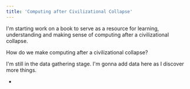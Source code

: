 ```yaml
---
title: 'Computing after Civilizational Collapse'
---
```



I'm starting work on a book to serve as a resource for learning, understanding and making sense of computing after a civilizational collapse.

How do we make computing
<L name="solving-problems" text="useful" /> after a civilizational collapse?

I'm still in the data gathering stage. I'm gonna add data here as I discover more things.

* <L name="useful-programs-after-civcollapse" />
